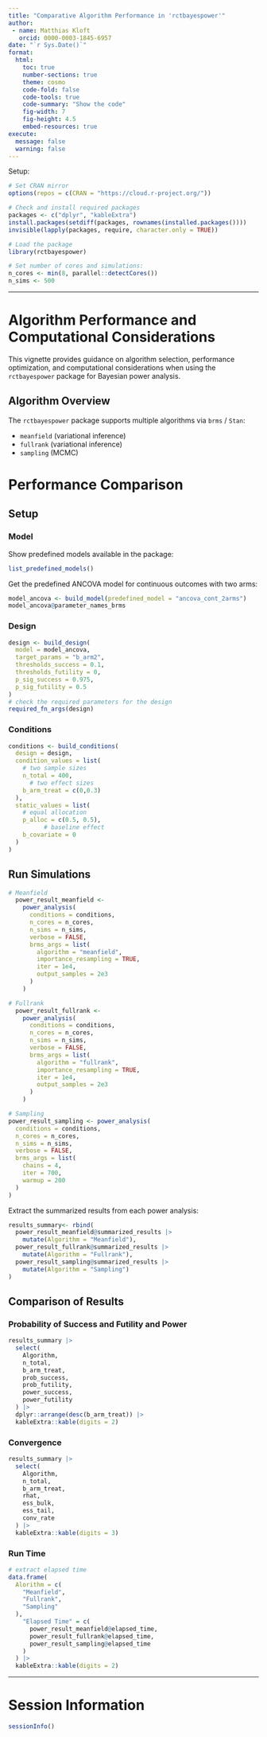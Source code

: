 ```yaml
---
title: "Comparative Algorithm Performance in 'rctbayespower'"
author: 
 - name: Matthias Kloft
   orcid: 0000-0003-1845-6957
date: "`r Sys.Date()`"
format:
  html:
    toc: true
    number-sections: true
    theme: cosmo
    code-fold: false
    code-tools: true
    code-summary: "Show the code"
    fig-width: 7
    fig-height: 4.5
    embed-resources: true
execute:
  message: false
  warning: false
---
```


Setup:
```r
# Set CRAN mirror
options(repos = c(CRAN = "https://cloud.r-project.org/"))

# Check and install required packages
packages <- c("dplyr", "kableExtra")
install.packages(setdiff(packages, rownames(installed.packages())))
invisible(lapply(packages, require, character.only = TRUE))

# Load the package
library(rctbayespower)

# Set number of cores and simulations:
n_cores <- min(8, parallel::detectCores())
n_sims <- 500
```

***

# Algorithm Performance and Computational Considerations

This vignette provides guidance on algorithm selection, performance optimization, and computational considerations when using the `rctbayespower` package for Bayesian power analysis.


## Algorithm Overview

The `rctbayespower` package supports multiple algorithms via `brms` / `Stan`:

- `meanfield` (variational inference)
- `fullrank`  (variational inference)
- `sampling` (MCMC)



# Performance Comparison

## Setup
### Model

Show predefined models available in the package:
```r
list_predefined_models()
```


Get the predefined ANCOVA model for continuous outcomes with two arms:
```r
model_ancova <- build_model(predefined_model = "ancova_cont_2arms")
model_ancova@parameter_names_brms
```

### Design

```r
design <- build_design(
  model = model_ancova,
  target_params = "b_arm2",
  thresholds_success = 0.1,
  thresholds_futility = 0,
  p_sig_success = 0.975,
  p_sig_futility = 0.5
)
# check the required parameters for the design
required_fn_args(design)

```


### Conditions

```r
conditions <- build_conditions(
  design = design,
  condition_values = list(
    # two sample sizes
    n_total = 400,
      # two effect sizes
    b_arm_treat = c(0,0.3)
  ),
  static_values = list(
    # equal allocation
    p_alloc = c(0.5, 0.5),
          # baseline effect
    b_covariate = 0
  )
)
```


## Run Simulations

```r
# Meanfield
  power_result_meanfield <-
    power_analysis(
      conditions = conditions,
      n_cores = n_cores,
      n_sims = n_sims,
      verbose = FALSE,
      brms_args = list(
        algorithm = "meanfield",
        importance_resampling = TRUE,
        iter = 1e4,
        output_samples = 2e3
      )
    )

# Fullrank
  power_result_fullrank <-
    power_analysis(
      conditions = conditions,
      n_cores = n_cores,
      n_sims = n_sims,
      verbose = FALSE,
      brms_args = list(
        algorithm = "fullrank",
        importance_resampling = TRUE,
        iter = 1e4,
        output_samples = 2e3
      )
    )

# Sampling
power_result_sampling <- power_analysis(
  conditions = conditions,
  n_cores = n_cores,
  n_sims = n_sims,
  verbose = FALSE,
  brms_args = list(
    chains = 4,
    iter = 700,
    warmup = 200
  )
)
```


Extract the summarized results from each power analysis:
```r
results_summary<- rbind(
  power_result_meanfield@summarized_results |> 
    mutate(Algorithm = "Meanfield"),
  power_result_fullrank@summarized_results |> 
    mutate(Algorithm = "Fullrank"),
  power_result_sampling@summarized_results |> 
    mutate(Algorithm = "Sampling")
)
```

## Comparison of Results

### Probability of Success and Futility and Power
```r
results_summary |> 
  select(
    Algorithm,
    n_total,
    b_arm_treat,
    prob_success,
    prob_futility,
    power_success,
    power_futility
  ) |>
  dplyr::arrange(desc(b_arm_treat)) |> 
  kableExtra::kable(digits = 2)
```


### Convergence
```r
results_summary |> 
  select(
    Algorithm,
    n_total,
    b_arm_treat,
    rhat,
    ess_bulk,
    ess_tail,
    conv_rate
  ) |>
  kableExtra::kable(digits = 3)
```


### Run Time
```r
# extract elapsed time
data.frame(
  Alorithm = c(
    "Meanfield",
    "Fullrank",
    "Sampling"
  ),
    "Elapsed Time" = c(
      power_result_meanfield@elapsed_time,
      power_result_fullrank@elapsed_time,
      power_result_sampling@elapsed_time
    )
  ) |> 
  kableExtra::kable(digits = 2)
```


***


# Session Information

```r
sessionInfo()
```
